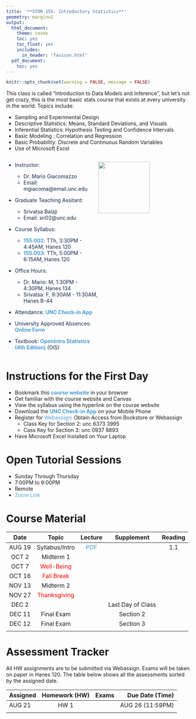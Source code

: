 ```yaml
---
title: '**STOR 155: Introductory Statistics**'
geometry: margin=2
output:
  html_document:
    theme: cosmo
    toc: yes
    toc_float: yes
    includes:
      in_header: "favicon.html"
  pdf_document:
    toc: yes
---
```


```r
knitr::opts_chunk$set(warning = FALSE, message = FALSE) 
```

<style type="text/css">

div {
color: #13294B;
}

#TOC {
  color: #4B9CD3;
}

.list-group-item.active, .list-group-item.active:focus, .list-group-item.active:hover {
  color: #4B9CD3;
  background-color: #13294B;
}

a:link {
    color: #4B9CD3;
    text-decoration: none;
}

a:visited {
        text-decoration: none;
color: #4B9CD3;

}
a:hover {
color: #4B9CD3;
background-color: #13294B;
}

.main-container {
  max-width: 300px;
  margin-left: auto;
  margin-right: auto;
}

.column {
  float: left;
  width: 50%;
}

.row:after {
  content: "";
  display: table;
  clear: both;
} 

</style>
This class is called "Introduction to Data Models and Inference", but let's not get crazy, this is the most basic stats course that exists at every university in the world. Topics include: 

- Sampling and Experimental Design
- Descriptive Statistics: Means, Standard Deviations, and Visuals
- Inferential Statistics: Hypothesis Testing and Confidence Intervals
- Basic Modeling : Correlation and Regression
- Basic Probability: Discrete and Continuous Random Variables
- Use of Microsoft Excel

<div class="row">
  <div class="column">

- Instructor: 
    - Dr. Mario Giacomazzo
    - Email: mgiacoma@email.unc.edu

- Graduate Teaching Assitant: 
    - Srivatsa Balaji
    - Email: sri02@unc.edu

- Course Syllabus: 
    - **[155.002](Syllabi/STOR155_002_SYLLABUS.pdf)**: TTh, 3:30PM - 4:45AM, Hanes 120
    - **[155.003](Syllabi/STOR155_003_SYLLABUS.pdf)**: TTh, 5:00PM - 6:15AM, Hanes 120

- Office Hours: 
    - Dr. Mario: M, 1:30PM - 4:30PM, Hanes 134
    - Srivatsa: F, 9:30AM - 11:30AM, Hanes B-44
    
- Attendance: **[UNC Check-in App](https://unccheckin.unc.edu/)**

- University Approved Absences: **[Online Form](https://uaao.unc.edu/submit-a-request/)**

- Textbook: **[OpenIntro Statistics (4th Edition)](Textbooks/STOR 155 Textbook 2019 Edition.pdf)** (OIS)

  </div>
  <div class="column">
  <img src="UNC_Logo.png" width="140px" height="auto">
  </div>
</div> 

# **Instructions for the First Day**
- Bookmark this **[course website](https://supermariogiacomazzo.github.io/STOR155_WEBSITE/)** in your browser
- Get familiar with the course website and Canvas
- View the syllabus using the hyperlink on the course website
- Download the **[UNC Check-in App](https://unccheckin.unc.edu/#studentFAQ)** on your Mobile Phone
- Register for [Webassign](https://www.webassign.net/): Obtain Access from Bookstore or Webassign
    - Class Key for Section 2: unc 6373 3995
    - Cass Key for Section 3: unc 0937 8893 
- Have Microsoft Excel Installed on Your Laptop

# **Open Tutorial Sessions**
- Sunday Through Thursday
- 7:00PM to 9:00PM
- Remote
- [Zoom Link]()

# **Course Material**

| Date | Topic | Lecture | Supplement |Reading|
|:---------:|:---------:|:---------:|:---------:|:---------:|
| AUG 19 | Syllabus/Intro |[PDF](Lectures/Lecture_1_1.pdf)||1.1|
| OCT 2 | Midterm 1 ||||
| OCT 7| <span style="color: red;">Well-Being</span> ||||
| OCT 16| <span style="color: red;">Fall Break</span> ||||
| NOV 13| Midterm 2 ||||
| NOV 27| <span style="color: red;">Thanksgiving</span> ||||
| DEC 2|  ||Last Day of Class||
| DEC 11| Final Exam ||Section 2||
| DEC 12| Final Exam ||Section 3||
|||||

# **Assessment Tracker**

All HW assignments are to be submitted via Webassign. Exams will be taken on paper in Hanes 120. The table below shows all the assessments sorted by the assigned date. 

| Assigned |Homework (HW) | Exams | Due Date (Time) |
|----------|:--------:|:--------:|----------------:|
|AUG 21| HW 1 | | AUG 26 (11:59PM)|
|          |   |     |             |



 


